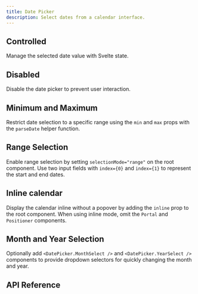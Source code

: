 ```yaml
---
title: Date Picker
description: Select dates from a calendar interface.
---
```

















<Framework id="svelte">
	<Preview framework="svelte" files={{ 'app.svelte': DefaultSvelteRaw }} client:visible>
		<DefaultSvelte client:visible />
	</Preview>
</Framework>
<Framework id="react">
	<Preview framework="react" files={{ 'app.tsx': DefaultReactRaw }} client:visible>
		<DefaultReact client:visible />
	</Preview>
</Framework>

## Controlled

Manage the selected date value with Svelte state.

<Framework id="svelte">
	<Preview framework="svelte" files={{ 'app.svelte': ControlledSvelteRaw }} client:visible>
		<ControlledSvelte client:visible />
	</Preview>
</Framework>
<Framework id="react">
	<Preview framework="react" files={{ 'app.tsx': ControlledReactRaw }} client:visible>
		<ControlledReact client:visible />
	</Preview>
</Framework>

## Disabled

Disable the date picker to prevent user interaction.

<Framework id="svelte">
	<Preview framework="svelte" files={{ 'app.svelte': DisabledSvelteRaw }} client:visible>
		<DisabledSvelte client:visible />
	</Preview>
</Framework>
<Framework id="react">
	<Preview framework="react" files={{ 'app.tsx': DisabledReactRaw }} client:visible>
		<DisabledReact client:visible />
	</Preview>
</Framework>

## Minimum and Maximum

Restrict date selection to a specific range using the `min` and `max` props with the `parseDate` helper function.

<Framework id="svelte">
	<Preview framework="svelte" files={{ 'app.svelte': MinMaxSvelteRaw }} client:visible>
		<MinMaxSvelte client:visible />
	</Preview>
</Framework>
<Framework id="react">
	<Preview framework="react" files={{ 'app.tsx': MinMaxReactRaw }} client:visible>
		<MinMaxReact client:visible />
	</Preview>
</Framework>

## Range Selection

Enable range selection by setting `selectionMode="range"` on the root component. Use two input fields with `index={0}` and `index={1}` to represent the start and end dates.

<Framework id="svelte">
	<Preview framework="svelte" files={{ 'app.svelte': RangeSvelteRaw }} client:visible>
		<RangeSvelte client:visible />
	</Preview>
</Framework>
<Framework id="react">
	<Preview framework="react" files={{ 'app.tsx': RangeReactRaw }} client:visible>
		<RangeReact client:visible />
	</Preview>
</Framework>

## Inline calendar

Display the calendar inline without a popover by adding the `inline` prop to the root component. When using inline mode, omit the `Portal` and `Positioner` components.

<Framework id="svelte">
	<Preview framework="svelte" files={{ 'app.svelte': InlineSvelteRaw }} client:visible>
		<InlineSvelte client:visible />
	</Preview>
</Framework>
<Framework id="react">
	<Preview framework="react" files={{ 'app.tsx': InlineReactRaw }} client:visible>
		<InlineReact client:visible />
	</Preview>
</Framework>

## Month and Year Selection

Optionally add `<DatePicker.MonthSelect />` and `<DatePicker.YearSelect />` components to provide dropdown selectors for quickly changing the month and year.

<Framework id="svelte">
	<Preview framework="svelte" files={{ 'app.svelte': WithSelectsSvelteRaw }} client:visible>
		<WithSelectsSvelte client:visible />
	</Preview>
</Framework>
<Framework id="react">
	<Preview framework="react" files={{ 'app.tsx': WithSelectsReactRaw }} client:visible>
		<WithSelectsReact client:visible />
	</Preview>
</Framework>

## API Reference

<ApiTable />
